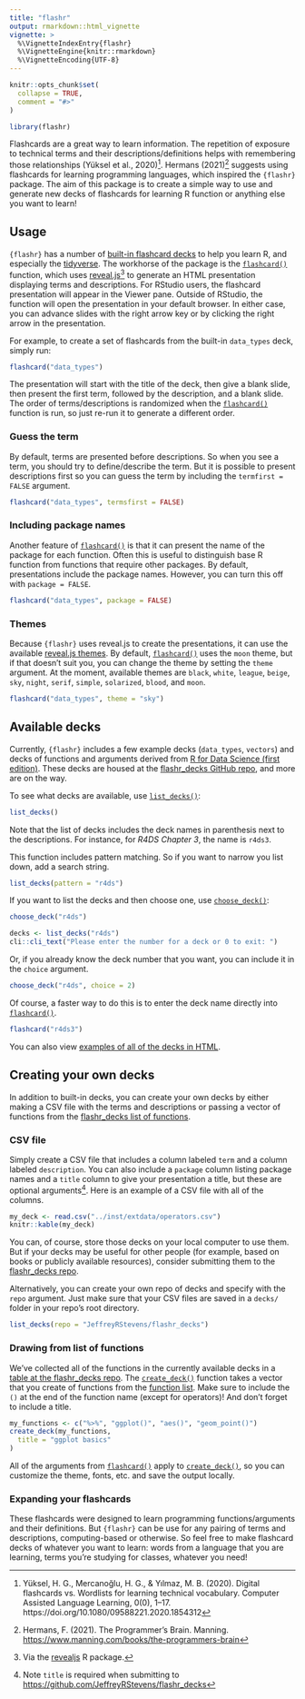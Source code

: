 ```yaml
---
title: "flashr"
output: rmarkdown::html_vignette
vignette: >
  %\VignetteIndexEntry{flashr}
  %\VignetteEngine{knitr::rmarkdown}
  %\VignetteEncoding{UTF-8}
---
```


```r
knitr::opts_chunk$set(
  collapse = TRUE,
  comment = "#>"
)
```

```r
library(flashr)
```

Flashcards are a great way to learn information. The repetition of exposure to technical terms and their descriptions/definitions helps with remembering those relationships (Yüksel et al., 2020)^[Yüksel, H. G., Mercanoğlu, H. G., & Yılmaz, M. B. (2020). Digital flashcards vs. Wordlists for learning technical vocabulary. Computer Assisted Language Learning, 0(0), 1–17. https://doi.org/10.1080/09588221.2020.1854312]. Hermans (2021)^[Hermans, F. (2021). The Programmer’s Brain. Manning. [https://www.manning.com/books/the-programmers-brain](https://www.manning.com/books/the-programmers-brain)] suggests using flashcards for learning programming languages, which inspired the `{flashr}` package. The aim of this package is to create a simple way to use and generate new decks of flashcards for learning R function or anything else you want to learn!

## Usage
`{flashr}` has a number of [built-in flashcard decks](https://github.com/JeffreyRStevens/flashr_decks) to help you learn R, and especially the [tidyverse](tidyverse.org/). The workhorse of the package is the [`flashcard()`](https://jeffreyrstevens.github.io/flashr/reference/flashcard.html) function, which uses [reveal.js](https://revealjs.com/)^[Via the [revealjs](https://github.com/rstudio/revealjs) R package.] to generate an HTML presentation displaying terms and descriptions. For RStudio users, the flashcard presentation will appear in the Viewer pane. Outside of RStudio, the function will open the presentation in your default browser. In either case, you can advance slides with the right arrow key or by clicking the right arrow in the presentation.

For example, to create a set of flashcards from the built-in `data_types` deck, simply run:
```r
flashcard("data_types")
```
The presentation will start with the title of the deck, then give a blank slide, then present the first term, followed by the description, and a blank slide. The order of terms/descriptions is randomized when the [`flashcard()`](https://jeffreyrstevens.github.io/flashr/reference/flashcard.html) function is run, so just re-run it to generate a different order.

### Guess the term
By default, terms are presented before descriptions. So when you see a term, you should try to define/describe the term. But it is possible to present descriptions first so you can guess the term by including the `termfirst = FALSE` argument.
```r
flashcard("data_types", termsfirst = FALSE)
```

### Including package names
Another feature of [`flashcard()`](https://jeffreyrstevens.github.io/flashr/reference/flashcard.html) is that it can present the name of the package for each function. Often this is useful to distinguish base R function from functions that require other packages. By default, presentations include the package names. However, you can turn this off with `package = FALSE`.

```r
flashcard("data_types", package = FALSE)
```

### Themes
Because `{flashr}` uses reveal.js to create the presentations, it can use the available [reveal.js themes](https://revealjs.com/themes/). By default, [`flashcard()`](https://jeffreyrstevens.github.io/flashr/reference/flashcard.html) uses the `moon` theme, but if that doesn't suit you, you can change the theme by setting the `theme` argument. At the moment, available themes are `black`, `white`, `league`, `beige`, `sky`, `night`, `serif`, `simple`, `solarized`, `blood`, and `moon`.
```r
flashcard("data_types", theme = "sky")
```

## Available decks
Currently, `{flashr}` includes a few example decks (`data_types`, `vectors`) and decks of functions and arguments derived from [R for Data Science (first edition)](https://r4ds.had.co.nz/). These decks are housed at the [flashr_decks GitHub repo](https://github.com/JeffreyRStevens/flashr_decks), and more are on the way.

To see what decks are available, use [`list_decks()`](https://jeffreyrstevens.github.io/flashr/reference/list_decks.html):
```r
list_decks()
```

Note that the list of decks includes the deck names in parenthesis next to the descriptions. For instance, for _R4DS Chapter 3_, the name is `r4ds3`.

This function includes pattern matching. So if you want to narrow you list down, add a search string.
```r
list_decks(pattern = "r4ds")
```

If you want to list the decks and then choose one, use [`choose_deck()`](https://jeffreyrstevens.github.io/flashr/reference/choose_deck.html):
```r
choose_deck("r4ds")
```

```r
decks <- list_decks("r4ds")
cli::cli_text("Please enter the number for a deck or 0 to exit: ")
```

Or, if you already know the deck number that you want, you can include it in the `choice` argument.

```r
choose_deck("r4ds", choice = 2)
```

Of course, a faster way to do this is to enter the deck name directly into [`flashcard()`](https://jeffreyrstevens.github.io/flashr/reference/flashcard.html). 
```r
flashcard("r4ds3")
```

You can also view [examples of all of the decks in HTML](https://jeffreyrstevens.github.io/flashr_decks/decks.html).

## Creating your own decks

In addition to built-in decks, you can create your own decks by either making a CSV file with the terms and descriptions or passing a vector of functions from the [flashr_decks list of functions](https://jeffreyrstevens.github.io/flashr_decks/functions.html). 

### CSV file

Simply create a CSV file that includes a column labeled `term` and a column labeled `description`. You can also include a `package` column listing package names and a `title` column to give your presentation a title, but these are optional arguments^[Note `title` is required when submitting to [https://github.com/JeffreyRStevens/flashr_decks](flashr_decks)]. Here is an example of a CSV file with all of the columns.

```r
my_deck <- read.csv("../inst/extdata/operators.csv")
knitr::kable(my_deck)
```

You can, of course, store those decks on your local computer to use them. But if your decks may be useful for other people (for example, based on books or publicly available resources), consider submitting them to the [flashr_decks repo](https://github.com/JeffreyRStevens/flashr_decks/).

Alternatively, you can create your own repo of decks and specify with the `repo` argument. Just make sure that your CSV files are saved in a `decks/` folder in your repo's root directory.
```r
list_decks(repo = "JeffreyRStevens/flashr_decks")
```

### Drawing from list of functions

We've collected all of the functions in the currently available decks in a [table at the flashr_decks repo](https://jeffreyrstevens.github.io/flashr_decks/functions.html). The [`create_deck()`](https://jeffreyrstevens.github.io/flashr/reference/create_deck.html) function takes a vector that you create of functions from the [function list](https://jeffreyrstevens.github.io/flashr_decks/functions.html). Make sure to include the `()` at the end of the function name (except for operators)! And don't forget to include a title.

```r
my_functions <- c("%>%", "ggplot()", "aes()", "geom_point()")
create_deck(my_functions,
  title = "ggplot basics"
)
```

All of the arguments from [`flashcard()`](https://jeffreyrstevens.github.io/flashr/reference/flashcard.html) apply to [`create_deck()`](https://jeffreyrstevens.github.io/flashr/reference/create_deck.html), so you can customize the theme, fonts, etc. and save the output locally.

### Expanding your flashcards

These flashcards were designed to learn programming functions/arguments and their definitions. But `{flashr}` can be use for any pairing of terms and descriptions, computing-based or otherwise. So feel free to make flashcard decks of whatever you want to learn: words from a language that you are learning, terms you're studying for classes, whatever you need!
